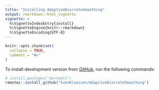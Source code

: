 ```yaml
---
title: "Installing AdaptiveDiscreteSmoothing"
output: rmarkdown::html_vignette
vignette: >
  %\VignetteIndexEntry{install}
  %\VignetteEngine{knitr::rmarkdown}
  %\VignetteEncoding{UTF-8}
---
```


```r
knitr::opts_chunk$set(
  collapse = TRUE,
  comment = "#>"
)
```

To install development version from [GitHub](https://github.com/), run the following commands:

```r
# install.packages("devtools")
remotes::install_github("SvenKlaassen/AdaptiveDiscreteSmoothing")
```
